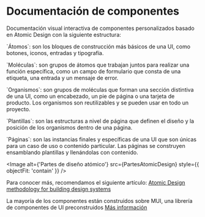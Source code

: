 
<Meta title="Principal/Presentación" />

# Documentación de componentes

Documentación visual interactiva de componentes personalizados basado en Atomic Design con la siguiente estructura:

<p>
  `Átomos`: son los bloques de construcción más básicos de una UI, como botones,
  iconos, entradas y tipografía.
</p>

<p>
  `Moléculas`: son grupos de átomos que trabajan juntos para realizar una
  función específica, como un campo de formulario que consta de una etiqueta,
  una entrada y un mensaje de error.
</p>
<p>
  `Organismos`: son grupos de moléculas que forman una sección distintiva de una
  UI, como un encabezado, un pie de página o una tarjeta de producto. Los
  organismos son reutilizables y se pueden usar en todo un proyecto.
</p>
<p>
  `Plantillas`: son las estructuras a nivel de página que definen el diseño y la
  posición de los organismos dentro de una página.
</p>
<p>
  `Páginas`: son las instancias finales y específicas de una UI que son únicas
  para un caso de uso o contenido particular. Las páginas se construyen
  ensamblando plantillas y llenándolas con contenido.
</p>

<Image
  alt={'Partes de diseño atómico'}
  src={PartesAtomicDesign}
  style={{ objectFit: 'contain' }}
/>

Para conocer más, recomendamos el siguiente artículo: <a href="https://blog.kamathrohan.com/atomic-design-methodology-for-building-design-systems-f912cf714f53">Atomic Design methodology for building design systems</a>

La mayoría de los componentes están construidos sobre MUI, una librería de componentes de UI preconstruidos <a href="https://mui.com/material-ui/getting-started/installation/">Más información</a>
